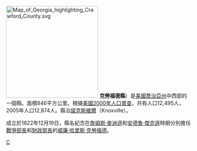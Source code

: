 {{noteTA
|T=zh-hans:克劳福德县 (佐治亚州);zh-hk:克勞福德縣 (喬治亞州);zh-tw:克勞福德郡 (喬治亞州);
}}

{{Otheruses|克勞福德縣|subject=美國喬治亞州的一個縣|other=同名的縣}}
[[File:Map_of_Georgia_highlighting_Crawford_County.svg|250px]]
'''克勞福德縣'''{{lang-en|Crawford County}}）是[[美國|美國]][[喬治亞州|喬治亞州]]中西部的一個縣。面積846平方公里。根據[[美國2000年人口普查|美國2000年人口普查]]，共有人口12,495人，2005年人口12,874人。縣治[[諾克斯維爾_(喬治亞州)|諾克斯維爾]]（Knoxville）。

成立於1822年12月19日，縣名紀念在[[詹姆斯·麥迪遜|詹姆斯·麥迪遜]]和[[安德魯·傑克遜|安德魯·傑克遜]]時期分別擔任[[戰爭部長|戰爭部長]]和[[美國財政部長|財政部長]]的[[威廉·哈里斯·克勞福德|威廉·哈里斯·克勞福德]]。

{{克勞福德縣 (喬治亞州)}}
{{佐治亚州}}

[[Category:佐治亚州行政区划|C]]